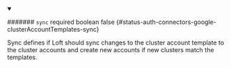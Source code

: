 
<details className="config-field" data-expandable="false" open>
<summary>

####### `sync` <span className="config-field-required" data-required="false">required</span> <span className="config-field-type">boolean</span> <span className="config-field-default">false</span> <span className="config-field-enum"></span> {#status-auth-connectors-google-clusterAccountTemplates-sync}

Sync defines if Loft should sync changes to the cluster account template
to the cluster accounts and create new accounts if new clusters match the templates.

</summary>



</details>
